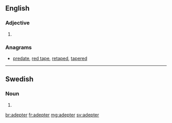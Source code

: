 ==English==

===Adjective===
{{head|en|adjective comparative form}}

# {{context|archaic|lang=en}} {{en-comparative of|adept}}

===Anagrams===
* [[predate#English|predate]], [[red tape#English|red tape]], [[retaped#English|retaped]], [[tapered#English|tapered]]

----

==Swedish==

===Noun===
{{head|sv|noun form}}

# {{sv-noun-form-indef-pl|adept}}

[[br:adepter]]
[[fr:adepter]]
[[mg:adepter]]
[[sv:adepter]]